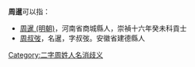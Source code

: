 '''周暹'''可以指：
* [[周暹_(明朝)|周暹 (明朝)]]，河南省商城縣人，崇禎十六年癸未科貢士
* [[周叔弢|周叔弢]]，名暹，字叔弢。安徽省建德縣人
{{disambig}}

[[Category:二字周姓人名消歧义|Category:二字周姓人名消歧义]]